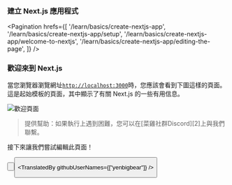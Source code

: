 
### **建立 Next.js 應用程式**

<Pagination
  hrefs={[
    '/learn/basics/create-nextjs-app',
    '/learn/basics/create-nextjs-app/setup',
    '/learn/basics/create-nextjs-app/welcome-to-nextjs',
    '/learn/basics/create-nextjs-app/editing-the-page',
  ]}
/>

### 歡迎來到 Next.js
當您瀏覽器瀏覽網址[`http://localhost:3000`][1]時，您應該會看到下圖這樣的頁面。這是起始模板的頁面，其中顯示了有關 Next.js 的一些有用信息。

![歡迎頁面](https://nextjs.org/static/images/learn/create-nextjs-app/welcome-to-nextjs.png "歡迎頁面")
<Blockquote>
提供幫助：如果執行上遇到困難，您可以在[菜雞社群Discord][2]上與我們聯繫。
</Blockquote>
接下來讓我們嘗試編輯此頁面！

<Button
  content="← 返回上一頁"
  url="/learn/basics/create-nextjs-app/setup"
  basicStyle="text-white bg-[#0070f3]"
  hoverStyle="hover:opacity-90"
/>

<Button
  content="前往下一頁 →"
  url="/learn/basics/create-nextjs-app/editing-the-page"
  basicStyle="text-white bg-[#0070f3]"
  hoverStyle="hover:opacity-90"
/>

<TranslatedBy githubUserNames={["yenbigbear"]} />

[1]: http://localhost:3000 "瀏覽應用程式"
[2]: https://discord.gg/tjsxK9Uc "菜雞社群"